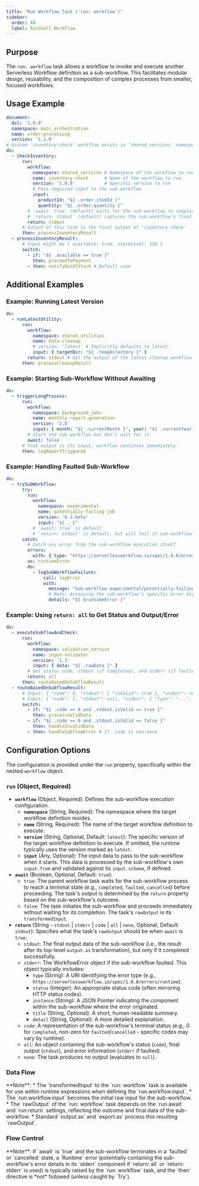 ```yaml
---
title: "Run Workflow Task (`run: workflow`)"
sidebar:
  order: 40
  label: RunShell Workflow
---
```



## Purpose

The `run: workflow` task allows a workflow to invoke and execute another Serverless Workflow definition as a sub-workflow. This facilitates modular design, reusability, and the composition of complex processes from smaller, focused workflows.

## Usage Example

```yaml
document:
  dsl: '1.0.0'
  namespace: main_orchestration
  name: order-processing
  version: '1.1.0'
# Assume 'inventory-check' workflow exists in 'shared_services' namespace
do:
  - checkInventory:
      run:
        workflow:
          namespace: shared_services # Namespace of the workflow to run
          name: inventory-check      # Name of the workflow to run
          version: '1.0.0'           # Specific version to run
          # Pass required input to the sub-workflow
          input: 
            productId: "${ .order.itemId }"
            quantity: "${ .order.quantity }"
        # `await: true` (default) waits for the sub-workflow to complete
        # `return: stdout` (default) captures the sub-workflow's final output
        return: stdout 
      # Output of this task is the final output of 'inventory-check'
      then: processInventoryResult
  - processInventoryResult:
      # Input might be { available: true, stockLevel: 150 }
      switch:
        - if: "${ .available == true }"
          then: proceedToPayment
        - then: notifyOutOfStock # Default case
```

## Additional Examples

### Example: Running Latest Version

```yaml
do:
  - runLatestUtility:
      run:
        workflow:
          namespace: shared_utilities
          name: data-cleanup
          # version: 'latest' # Implicitly defaults to latest
          input: { targetDir: "${ .tempDirectory }" }
        return: stdout # Get the output of the latest cleanup workflow
      then: processCleanupResult
```

### Example: Starting Sub-Workflow Without Awaiting

```yaml
do:
  - triggerLongProcess:
      run:
        workflow:
          namespace: background_jobs
          name: monthly-report-generation
          version: '2.0'
          input: { month: "${ .currentMonth }", year: "${ .currentYear }" }
        # Start the sub-workflow but don't wait for it
        await: false 
      # Task output is its input, workflow continues immediately
      then: logReportTriggered
```

### Example: Handling Faulted Sub-Workflow

```yaml
do:
  - trySubWorkflow:
      try:
        run:
          workflow:
            namespace: experimental
            name: potentially-failing-job
            version: '0.1-beta'
            input: "${ . }"
          # `await: true` is default
          # `return: stdout` is default, but will fail if sub-workflow faults
      catch:
        # Catch any error from the sub-workflow execution itself
        errors: 
          with: { type: "https://serverlessworkflow.io/spec/1.0.0/errors/runtime" }
        as: runtimeError
        do:
          - logSubWorkflowFailure:
              call: logError
              with:
                message: "Sub-workflow experimental/potentially-failing-job faulted"
                # Note: Accessing the sub-workflow's specific error might require `return: all` or `return: stderr` in the `run` task and inspecting the result within the catch block.
                details: "${ $runtimeError }" 

```

### Example: Using `return: all` to Get Status and Output/Error

```yaml
do:
  - executeSubflowAndCheck:
      run:
        workflow:
          namespace: validation_service
          name: input-validator
          version: '1.3'
          input: { data: "${ .rawData }" }
        # Get status code, stdout (if completed), and stderr (if faulted)
        return: all 
      then: routeBasedOnSubflowResult
  - routeBasedOnSubflowResult:
      # Input: { "code": 0, "stdout": { "isValid": true }, "stderr": null } OR
      # Input: { "code": 1, "stdout": null, "stderr": { "type": "...", "title": "Validation Failed", ... } }
      switch:
        - if: "${ .code == 0 and .stdout.isValid == true }"
          then: processValidData
        - if: "${ .code == 0 and .stdout.isValid == false }"
          then: handleInvalidData
        - then: handleSubflowError # If .code is non-zero
```

## Configuration Options

The configuration is provided under the `run` property, specifically within the nested `workflow` object.

### `run` (Object, Required)

*   **`workflow`** (Object, Required): Defines the sub-workflow execution configuration.
    *   **`namespace`** (String, Required): The namespace where the target workflow definition resides.
    *   **`name`** (String, Required): The name of the target workflow definition to execute.
    *   **`version`** (String, Optional, Default: `latest`): The specific version of the target workflow definition to execute. If omitted, the runtime typically uses the version marked as `latest`.
    *   **`input`** (Any, Optional): The input data to pass to the sub-workflow when it starts. This data is processed by the sub-workflow's own `input.from` and validated against its `input.schema`, if defined.
*   **`await`** (Boolean, Optional, Default: `true`):
    *   `true`: The parent workflow task waits for the sub-workflow process to reach a terminal state (e.g., `completed`, `faulted`, `cancelled`) before proceeding. The task's output is determined by the `return` property based on the sub-workflow's outcome.
    *   `false`: The task initiates the sub-workflow and proceeds immediately without waiting for its completion. The task's `rawOutput` is its `transformedInput`.
*   **`return`** (String - `stdout` | `stderr` | `code` | `all` | `none`, Optional, Default: `stdout`): Specifies what the task's `rawOutput` should be when `await` is `true`.
    *   `stdout`: The final output data of the sub-workflow (i.e., the result after its top-level `output.as` transformation), but only if it completed successfully.
    *   `stderr`: The WorkflowError object if the sub-workflow faulted. This object typically includes:
        *   `type` (String): A URI identifying the error type (e.g., `https://serverlessworkflow.io/spec/1.0.0/errors/runtime`).
        *   `status` (Integer): An appropriate status code (often mirroring HTTP status codes).
        *   `instance` (String): A JSON Pointer indicating the component within the sub-workflow where the error originated.
        *   `title` (String, Optional): A short, human-readable summary.
        *   `detail` (String, Optional): A more detailed explanation.
    *   `code`: A representation of the sub-workflow's terminal status (e.g., 0 for `completed`, non-zero for `faulted`/`cancelled` - specific codes may vary by runtime).
    *   `all`: An object containing the sub-workflow's status (`code`), final output (`stdout`), and error information (`stderr` if faulted).
    *   `none`: The task produces no output (evaluates to `null`).

### Data Flow

<CommonTaskDataFlow />
**Note**:
*   The `transformedInput` to the `run: workflow` task is available for use within runtime expressions when defining the `run.workflow.input`.
*   The `run.workflow.input` becomes the initial raw input for the sub-workflow.
*   The `rawOutput` of the `run: workflow` task depends on the `run.await` and `run.return` settings, reflecting the outcome and final data of the sub-workflow.
*   Standard `output.as` and `export.as` process this resulting `rawOutput`.

### Flow Control

<CommonTaskFlowControl />
**Note**: If `await` is `true` and the sub-workflow terminates in a `faulted` or `cancelled` state, a `Runtime` error (potentially containing the sub-workflow's error details in its `stderr` component if `return: all` or `return: stderr` is used) is typically raised by the `run: workflow` task, and the `then` directive is *not* followed (unless caught by `Try`). 